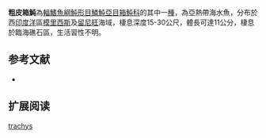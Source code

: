{{Speciesbox
| name = 粗皮箱魨 
| image = Ostracion trachys.jpg
| image_width = 250px
| image_caption = 
| status = NE
| status_system = IUCN3.1
| genus = Ostracion
| species = trachys
| authority = [[Randall|Randall]], 1975
| synonyms = 
}}
'''粗皮箱魨'''為[[輻鰭魚綱|輻鰭魚綱]][[魨形目|魨形目]][[鱗魨亞目|鱗魨亞目]][[箱魨科|箱魨科]]的其中一[[種|種]]，為亞熱帶海水魚，分布於西[[印度洋|印度洋]]區[[模里西斯|模里西斯]]及[[留尼旺|留尼旺]]海域，棲息深度15-30公尺，體長可達11公分，棲息於臨海礁石區，生活習性不明。

==参考文献==
*{{FishBase_species|genus=Ostracion|species=trachys|year=2014|month=3}}

== 扩展阅读 ==
{{refbegin}}
{{wikispecies-inline|Ostracion trachys|粗皮箱魨}}
{{refend}}
{{Taxonbar|from=Q821787}}

[[Category:箱魨屬|trachys]]


{{魚類小作品}}